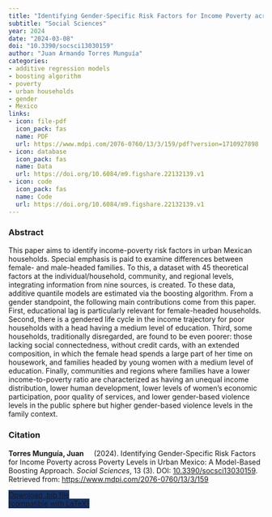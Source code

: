 ```yaml
---
title: "Identifying Gender-Specific Risk Factors for Income Poverty across Poverty Levels in Urban Mexico: A Model-Based Boosting Approach"
subtitle: "Social Sciences" 
year: 2024
date: "2024-03-08"
doi: "10.3390/socsci13030159"
author: "Juan Armando Torres Munguía"
categories:
- additive regression models
- boosting algorithm
- poverty
- urban households
- gender
- Mexico
links:
- icon: file-pdf
  icon_pack: fas
  name: PDF
  url: https://www.mdpi.com/2076-0760/13/3/159/pdf?version=1710927898
- icon: database
  icon_pack: fas
  name: Data
  url: https://doi.org/10.6084/m9.figshare.22132139.v1
- icon: code
  icon_pack: fas
  name: Code
  url: https://doi.org/10.6084/m9.figshare.22132139.v1
---
```


### Abstract 
This paper aims to identify income-poverty risk factors in urban Mexican households. Special emphasis is paid to examine differences between female- and male-headed families. To this, a dataset with 45 theoretical factors at the individual/household, community, and regional levels, integrating information from nine sources, is created. To these data, additive quantile models are estimated via the boosting algorithm. From a gender standpoint, the following main contributions come from this paper. First, educational lag is particularly relevant for female-headed households. Second, there is a gendered life cycle in the income trajectory for poor households with a head having a medium level of education. Third, some households, traditionally disregarded, are found to be even poorer: those lacking social connectedness, without credit cards, with an extended composition, in which the female head spends a large part of her time on housework, and families headed by young women with a medium level of education. Finally, communities and regions where families have a lower income-to-poverty ratio are characterized as having an unequal income distribution, lower human development, lower levels of women’s economic participation, poor quality of services, and lower gender-based violence levels in the public sphere but higher gender-based violence levels in the family context. 

### Citation
<p><b>Torres Munguía, Juan<a href="https://orcid.org/0000-0003-3432-6941" target="_blank"><img src="https://info.orcid.org/wp-content/uploads/2019/11/orcid_16x16.png" height="16" width="16" ></a></b> (2024). Identifying Gender-Specific Risk Factors for Income Poverty across Poverty Levels in Urban Mexico: A Model-Based Boosting Approach. <i>Social Sciences</i>, 13 (3). DOI: <a href="https://www.mdpi.com/2076-0760/13/3/159" target="_blank">10.3390/socsci13030159</a>. Retrieved from: <a href="https://www.mdpi.com/2076-0760/13/3/159" target="_blank">https://www.mdpi.com/2076-0760/13/3/159</a></p>

```{=html}

  <div class="container text-center mt-4" >
  <a href="cite.bib" class="btn custom-btn mt-1" style="border:1px solid #153268; background-color: #153268; margin-top: 5px;" download>
    <i class="fas fa-cloud-arrow-down"></i> Download .bib file <br> (compatible with LaTeX)
  </a>

```
